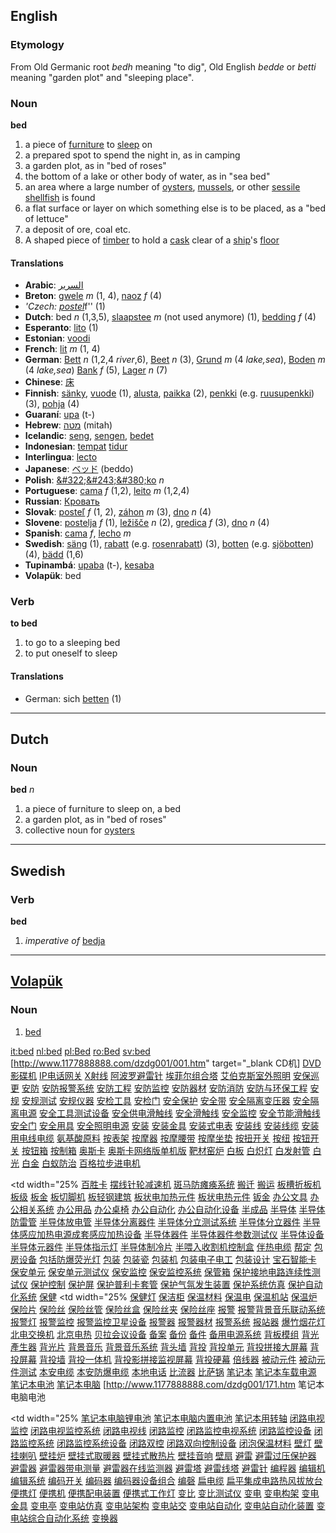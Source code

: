 ==English==
=== Etymology ===
From Old Germanic root ''bedh'' meaning "to dig", Old English ''bedde'' or ''betti'' meaning "garden plot" and "sleeping place".

=== Noun ===

'''bed'''

#a piece of [[furniture]] to [[sleep]] on
#a prepared spot to spend the night in, as in camping
#a garden plot, as in "bed of roses"
#the bottom of a lake or other body of water, as in "sea bed"
#an area where a large number of [[oyster]]s, [[mussel]]s, or other [[sessile]] [[shellfish]] is found
#a flat surface or layer on which something else is to be placed, as a "bed of lettuce"
#a deposit of ore, coal etc.
#A shaped piece of [[timber]] to hold a [[cask]] clear of a [[ship]]'s [[floor]]

==== Translations ====
*'''Arabic''': [[السرير]]
*'''Breton''': [[gwele]] ''m'' (1, 4), [[naoz]] ''f'' (4)
*'''Czech: [[postel]] ''f'' (1)
*'''Dutch''': bed ''n'' (1,3,5), [[slaapstee]] ''m'' (not used anymore) (1), [[bedding]] ''f'' (4)
*'''Esperanto''': [[lito]] (1)
*'''Estonian''': [[voodi]]
*'''French''': [[lit]] ''m'' (1, 4)
*'''German''': [[Bett]] ''n'' (1,2,4 ''river'',6), [[Beet]] ''n'' (3), [[Grund]] ''m'' (4 ''lake,sea''), [[Boden]] ''m'' (4 ''lake,sea'') [[Bank]] ''f'' (5), [[Lager]] ''n'' (7)
*'''Chinese''': [[床]]
*'''Finnish''': [[sänky]], [[vuode]] (1), [[alusta]], [[paikka]] (2), [[penkki]] (e.g. [[ruusupenkki]]) (3), [[pohja]] (4)
*'''Guaraní''': [[upa]] (t-)
*'''Hebrew''': [[מטה]] (mitah)
*'''Icelandic''': [[seng]], [[sengen]], [[bedet]] 
*'''Indonesian''': [[tempat]] [[tidur]]
*'''Interlingua''': [[lecto]]
*'''Japanese''': [[ベッド]] (beddo)
*'''Polish''': [[&#322;&#243;&#380;ko]] ''n''
*'''Portuguese''': [[cama]] ''f'' (1,2), [[leito]] ''m'' (1,2,4)
*'''Russian''': [[Кровать]]
*'''Slovak''': [[posteľ]] ''f'' (1, 2), [[záhon]] ''m'' (3), [[dno]] ''n'' (4)
*'''Slovene''': [[postelja]] ''f'' (1), [[ležišče]] ''n'' (2), [[gredica]] ''f'' (3), [[dno]] ''n'' (4)
*'''Spanish''': [[cama]] ''f'', [[lecho]] ''m''
*'''Swedish''': [[säng]] (1), [[rabatt]] (e.g. [[rosenrabatt]]) (3), [[botten]] (e.g. [[sjöbotten]]) (4), [[bädd]] (1,6)
*'''Tupinambá''': [[upaba]] (t-), [[kesaba]]
*'''Volapük''': bed

=== Verb ===

'''to bed'''

#to go to a sleeping bed
#to put oneself to sleep

====Translations====
*German: sich [[betten]] (1)

----

== Dutch ==
=== Noun ===
'''bed''' ''n''

#a piece of furniture to sleep on, a bed
#a garden plot, as in "bed of roses"
#collective noun for [[oyster]]s

----
== Swedish ==
=== Verb ===
'''bed'''

#''imperative of'' [[bedja]]

----

== [[Volapük]] ==
===  Noun === 
# [[bed]]


[[it:bed]]
[[nl:bed]]
[[pl:Bed]]
[[ro:Bed]]
[[sv:bed]]
[http://www.1177888888.com/dzdg001/001.htm" target="_blank CD机]
[http://www.1177888888.com/dzdg001/002.htm DVD影碟机]
[http://www.1177888888.com/dzdg001/003.htm IP电话网关]
[http://www.1177888888.com/dzdg001/004.htm X射线]
[http://www.1177888888.com/dzdg001/005.htm 阿波罗避雷针]
[http://www.1177888888.com/dzdg001/006.htm 埃菲尔组合塔]
[http://www.1177888888.com/dzdg001/007.htm 艾伯克斯室外照明] 
[http://www.1177888888.com/dzdg001/008.htm 安保巡更]
[http://www.1177888888.com/dzdg001/009.htm 安防]
[http://www.1177888888.com/dzdg001/010.htm 安防报警系统]
[http://www.1177888888.com/dzdg001/011.htm 安防工程] 
[http://www.1177888888.com/dzdg001/012.htm 安防监控]
[http://www.1177888888.com/dzdg001/013.htm 安防器材]
[http://www.1177888888.com/dzdg001/014.htm 安防消防]
[http://www.1177888888.com/dzdg001/015.htm 安防与环保工程]
[http://www.1177888888.com/dzdg001/016.htm 安规]
[http://www.1177888888.com/dzdg001/017.htm 安规测试]
[http://www.1177888888.com/dzdg001/018.htm 安规仪器]
[http://www.1177888888.com/dzdg001/019.htm 安检工具]
[http://www.1177888888.com/dzdg001/020.htm 安检门]
[http://www.1177888888.com/dzdg001/021.htm 安全保护]
[http://www.1177888888.com/dzdg001/022.htm 安全带]
[http://www.1177888888.com/dzdg001/023.htm 安全隔离变压器]
[http://www.1177888888.com/dzdg001/024.htm 安全隔离电源]
[http://www.1177888888.com/dzdg001/025.htm 安全工具测试设备]
[http://www.1177888888.com/dzdg001/026.htm 安全供电滑触线]
[http://www.1177888888.com/dzdg001/027.htm 安全滑触线]
[http://www.1177888888.com/dzdg001/028.htm 安全监控]
[http://www.1177888888.com/dzdg001/029.htm 安全节能滑触线]
[http://www.1177888888.com/dzdg001/030.htm 安全门] 
[http://www.1177888888.com/dzdg001/031.htm 安全用具]
[http://www.1177888888.com/dzdg001/032.htm 安全照明电源] 
[http://www.1177888888.com/dzdg001/033.htm 安装] 
[http://www.1177888888.com/dzdg001/034.htm 安装金具] 
[http://www.1177888888.com/dzdg001/035.htm 安装式电表] 
[http://www.1177888888.com/dzdg001/036.htm 安装线] 
[http://www.1177888888.com/dzdg001/037.htm 安装线缆]
[http://www.1177888888.com/dzdg001/038.htm 安装用电线电缆] 
[http://www.1177888888.com/dzdg001/039.htm 氨基酸原料]
[http://www.1177888888.com/dzdg001/040.htm 按表架] 
[http://www.1177888888.com/dzdg001/041.htm 按摩器] 
[http://www.1177888888.com/dzdg001/042.htm 按摩腰带] 
[http://www.1177888888.com/dzdg001/043.htm 按摩坐垫]
[http://www.1177888888.com/dzdg001/044.htm 按扭开关] 
[http://www.1177888888.com/dzdg001/045.htm 按纽] 
[http://www.1177888888.com/dzdg001/046.htm 按钮开关] 
[http://www.1177888888.com/dzdg001/047.htm 按钮箱] 
[http://www.1177888888.com/dzdg001/048.htm 按制箱] 
[http://www.1177888888.com/dzdg001/049.htm 奥斯卡] 
[http://www.1177888888.com/dzdg001/050.htm 奥斯卡网络版单机版] 
[http://www.1177888888.com/dzdg001/051.htm 靶材窑炉]
[http://www.1177888888.com/dzdg001/052.htm 白板] 
[http://www.1177888888.com/dzdg001/053.htm 白炽灯] 
[http://www.1177888888.com/dzdg001/054.htm 白发射管] 
[http://www.1177888888.com/dzdg001/055.htm 白光] 
[http://www.1177888888.com/dzdg001/056.htm 白金] 
[http://www.1177888888.com/dzdg001/057.htm 白蚁防治] 
[http://www.1177888888.com/dzdg001/058.htm 百格拉步进电机]
<br>
</td>
<td width="25% [http://www.1177888888.com/dzdg001/059.htm 百胜卡]
[http://www.1177888888.com/dzdg001/060.htm 摆线针轮减速机] 
[http://www.1177888888.com/dzdg001/061.htm 斑马防瘫痪系统] 
[http://www.1177888888.com/dzdg001/062.htm 搬迁] 
[http://www.1177888888.com/dzdg001/063.htm 搬运]
[http://www.1177888888.com/dzdg001/064.htm 板槽折板机] 
[http://www.1177888888.com/dzdg001/065.htm 板级] 
[http://www.1177888888.com/dzdg001/066.htm 板金] 
[http://www.1177888888.com/dzdg001/067.htm 板切脚机]
[http://www.1177888888.com/dzdg001/068.htm 板轻钢建筑] 
[http://www.1177888888.com/dzdg001/069.htm 板状电加热元件] 
[http://www.1177888888.com/dzdg001/070.htm 板状电热元件] 
[http://www.1177888888.com/dzdg001/071.htm 钣金]
[http://www.1177888888.com/dzdg001/072.htm 办公文具] 
[http://www.1177888888.com/dzdg001/073.htm 办公相关系统]
[http://www.1177888888.com/dzdg001/074.htm 办公用品]
[http://www.1177888888.com/dzdg001/075.htm 办公桌椅] 
[http://www.1177888888.com/dzdg001/076.htm 办公自动化] 
[http://www.1177888888.com/dzdg001/077.htm 办公自动化设备] 
[http://www.1177888888.com/dzdg001/078.htm 半成品] 
[http://www.1177888888.com/dzdg001/079.htm 半导体] 
[http://www.1177888888.com/dzdg001/080.htm 半导体防雷管] 
[http://www.1177888888.com/dzdg001/081.htm 半导体放电管] 
[http://www.1177888888.com/dzdg001/082.htm 半导体分离器件] 
[http://www.1177888888.com/dzdg001/083.htm 半导体分立测试系统]
[http://www.1177888888.com/dzdg001/084.htm 半导体分立器件] 
[http://www.1177888888.com/dzdg001/085.htm 半导体感应加热电源成套感应加热设备] 
[http://www.1177888888.com/dzdg001/086.htm 半导体器件] 
[http://www.1177888888.com/dzdg001/087.htm 半导体器件参数测试仪]
[http://www.1177888888.com/dzdg001/088.htm 半导体设备] 
[http://www.1177888888.com/dzdg001/089.htm 半导体元器件]
[http://www.1177888888.com/dzdg001/090.htm 半导体指示灯]
[http://www.1177888888.com/dzdg001/091.htm 半导体制冷片] 
[http://www.1177888888.com/dzdg001/092.htm 半喂入收割机控制盒]
[http://www.1177888888.com/dzdg001/093.htm 伴热电缆]
[http://www.1177888888.com/dzdg001/094.htm 帮定] 
[http://www.1177888888.com/dzdg001/095.htm 包房设备] 
[http://www.1177888888.com/dzdg001/096.htm 包括防爆荧光灯] 
[http://www.1177888888.com/dzdg001/097.htm 包装] 
[http://www.1177888888.com/dzdg001/098.htm 包装瓷] 
[http://www.1177888888.com/dzdg001/099.htm 包装机] 
[http://www.1177888888.com/dzdg001/100.htm 包装电子电工] 
[http://www.1177888888.com/dzdg001/101.htm 包装设计] 
[http://www.1177888888.com/dzdg001/102.htm 宝石智能卡] 
[http://www.1177888888.com/dzdg001/103.htm 保安单元] 
[http://www.1177888888.com/dzdg001/104.htm 保安单元测试仪] 
[http://www.1177888888.com/dzdg001/105.htm 保安监控]
[http://www.1177888888.com/dzdg001/106.htm 保安监控系统] 
[http://www.1177888888.com/dzdg001/107.htm 保管箱] 
[http://www.1177888888.com/dzdg001/108.htm 保护接地电路连续性测试仪]
[http://www.1177888888.com/dzdg001/109.htm 保护控制] 
[http://www.1177888888.com/dzdg001/110.htm 保护屏] 
[http://www.1177888888.com/dzdg001/111.htm 保护普利卡套管] 
[http://www.1177888888.com/dzdg001/112.htm 保护气氛发生装置]
[http://www.1177888888.com/dzdg001/113.htm 保护系统仿真] 
[http://www.1177888888.com/dzdg001/114.htm 保护自动化系统] 
[http://www.1177888888.com/dzdg001/115.htm 保健] 
<td width="25% [http://www.1177888888.com/dzdg001/116.htm 保健灯] 
[http://www.1177888888.com/dzdg001/117.htm 保洁柜] 
[http://www.1177888888.com/dzdg001/118.htm 保温材料] 
[http://www.1177888888.com/dzdg001/119.htm 保温电] 
[http://www.1177888888.com/dzdg001/120.htm 保温机站] 
[http://www.1177888888.com/dzdg001/121.htm 保温炉]
[http://www.1177888888.com/dzdg001/122.htm 保险片] 
[http://www.1177888888.com/dzdg001/123.htm 保险丝] 
[http://www.1177888888.com/dzdg001/124.htm 保险丝管] 
[http://www.1177888888.com/dzdg001/125.htm 保险丝盒] 
[http://www.1177888888.com/dzdg001/126.htm 保险丝夹] 
[http://www.1177888888.com/dzdg001/127.htm 保险丝座] 
[http://www.1177888888.com/dzdg001/128.htm 报警] 
[http://www.1177888888.com/dzdg001/129.htm 报警背景音乐联动系统] 
[http://www.1177888888.com/dzdg001/130.htm 报警灯] 
[http://www.1177888888.com/dzdg001/131.htm 报警监控] 
[http://www.1177888888.com/dzdg001/132.htm 报警监控卫星设备] 
[http://www.1177888888.com/dzdg001/133.htm 报警器] 
[http://www.1177888888.com/dzdg001/134.htm 报警器材] 
[http://www.1177888888.com/dzdg001/135.htm 报警系统] 
[http://www.1177888888.com/dzdg001/136.htm 报站器] 
[http://www.1177888888.com/dzdg001/137.htm 爆竹烟花灯] 
[http://www.1177888888.com/dzdg001/138.htm 北电交换机] 
[http://www.1177888888.com/dzdg001/139.htm 北京电热] 
[http://www.1177888888.com/dzdg001/140.htm 贝拉会议设备] 
[http://www.1177888888.com/dzdg001/141.htm 备案] 
[http://www.1177888888.com/dzdg001/142.htm 备份] 
[http://www.1177888888.com/dzdg001/143.htm 备件] 
[http://www.1177888888.com/dzdg001/144.htm 备用电源系统] 
[http://www.1177888888.com/dzdg001/145.htm 背板模组] 
[http://www.1177888888.com/dzdg001/146.htm 背光產生器] 
[http://www.1177888888.com/dzdg001/147.htm 背光片] 
[http://www.1177888888.com/dzdg001/148.htm 背景音乐] 
[http://www.1177888888.com/dzdg001/149.htm 背景音乐系统] 
[http://www.1177888888.com/dzdg001/150.htm 背头墙] 
[http://www.1177888888.com/dzdg001/151.htm 背投] 
[http://www.1177888888.com/dzdg001/152.htm 背投单元] 
[http://www.1177888888.com/dzdg001/153.htm 背投拼接大屏幕] 
[http://www.1177888888.com/dzdg001/154.htm 背投屏幕] 
[http://www.1177888888.com/dzdg001/155.htm 背投墙] 
[http://www.1177888888.com/dzdg001/156.htm 背投一体机] 
[http://www.1177888888.com/dzdg001/157.htm 背投影拼接监视屏幕] 
[http://www.1177888888.com/dzdg001/158.htm 背投硬幕] 
[http://www.1177888888.com/dzdg001/159.htm 倍线器] 
[http://www.1177888888.com/dzdg001/160.htm 被动元件] 
[http://www.1177888888.com/dzdg001/161.htm 被动元件测试] 
[http://www.1177888888.com/dzdg001/162.htm 本安电缆] 
[http://www.1177888888.com/dzdg001/163.htm 本安防爆电缆] 
[http://www.1177888888.com/dzdg001/164.htm 本地电话] 
[http://www.1177888888.com/dzdg001/165.htm 比流器]
[http://www.1177888888.com/dzdg001/166.htm 比萨锅]
[http://www.1177888888.com/dzdg001/167.htm 笔记本] 
[http://www.1177888888.com/dzdg001/168.htm 笔记本车载电源]
[http://www.1177888888.com/dzdg001/169.htm 笔记本电池] 
[http://www.1177888888.com/dzdg001/170.htm 笔记本电脑]
[http://www.1177888888.com/dzdg001/171.htm 笔记本电脑电池</a> 
</td>
<td width="25% [http://www.1177888888.com/dzdg001/172.htm 笔记本电脑锂电池]
[http://www.1177888888.com/dzdg001/173.htm 笔记本电脑内置电池] 
[http://www.1177888888.com/dzdg001/174.htm 笔记本用转轴]
[http://www.1177888888.com/dzdg001/175.htm 闭路电视监控] 
[http://www.1177888888.com/dzdg001/176.htm 闭路电视监控系统]
[http://www.1177888888.com/dzdg001/177.htm 闭路电视线] 
[http://www.1177888888.com/dzdg001/178.htm 闭路监控] 
[http://www.1177888888.com/dzdg001/179.htm 闭路监控电视系统] 
[http://www.1177888888.com/dzdg001/180.htm 闭路监控设备]
[http://www.1177888888.com/dzdg001/181.htm 闭路监控系统] 
[http://www.1177888888.com/dzdg001/182.htm 闭路监控系统设备]
[http://www.1177888888.com/dzdg001/183.htm 闭路双控] 
[http://www.1177888888.com/dzdg001/184.htm 闭路双向控制设备] 
[http://www.1177888888.com/dzdg001/185.htm 闭泡保温材料] 
[http://www.1177888888.com/dzdg001/186.htm 壁灯] 
[http://www.1177888888.com/dzdg001/187.htm 壁挂喇叭] 
[http://www.1177888888.com/dzdg001/188.htm 壁挂炉] 
[http://www.1177888888.com/dzdg001/189.htm 壁挂式取暖器] 
[http://www.1177888888.com/dzdg001/190.htm 壁挂式散热片] 
[http://www.1177888888.com/dzdg001/191.htm 壁挂音响] 
[http://www.1177888888.com/dzdg001/192.htm 壁扇] 
[http://www.1177888888.com/dzdg001/193.htm 避雷] 
[http://www.1177888888.com/dzdg001/194.htm 避雷过压保护器] 
[http://www.1177888888.com/dzdg001/195.htm 避雷器] 
[http://www.1177888888.com/dzdg001/196.htm 避雷器带电测量] 
[http://www.1177888888.com/dzdg001/197.htm 避雷器在线监测器] 
[http://www.1177888888.com/dzdg001/198.htm 避雷塔]
[http://www.1177888888.com/dzdg001/199.htm 避雷线塔] 
[http://www.1177888888.com/dzdg001/200.htm 避雷针]
[http://www.1177888888.com/dzdg001/201.htm 编程器] 
[http://www.1177888888.com/dzdg001/202.htm 编辑机]
[http://www.1177888888.com/dzdg001/203.htm 编辑系统] 
[http://www.1177888888.com/dzdg001/204.htm 编码开关]
[http://www.1177888888.com/dzdg001/205.htm 编码器]
[http://www.1177888888.com/dzdg001/206.htm 编码器设备组合]
[http://www.1177888888.com/dzdg001/207.htm 编磬]
[http://www.1177888888.com/dzdg001/208.htm 扁电缆]
[http://www.1177888888.com/dzdg001/209.htm 扁平集成电路热风拔放台]
[http://www.1177888888.com/dzdg001/210.htm 便携灯]
[http://www.1177888888.com/dzdg001/211.htm 便携机]
[http://www.1177888888.com/dzdg001/212.htm 便携配电装置]
[http://www.1177888888.com/dzdg001/213.htm 便携式工作灯]
[http://www.1177888888.com/dzdg001/214.htm 变比]
[http://www.1177888888.com/dzdg001/215.htm 变比测试仪]
[http://www.1177888888.com/dzdg001/216.htm 变电]
[http://www.1177888888.com/dzdg001/217.htm 变电构架]
[http://www.1177888888.com/dzdg001/218.htm 变电金具]
[http://www.1177888888.com/dzdg001/219.htm 变电亭]
[http://www.1177888888.com/dzdg001/220.htm 变电站仿真]
[http://www.1177888888.com/dzdg001/221.htm 变电站架构]
[http://www.1177888888.com/dzdg001/222.htm 变电站交]
[http://www.1177888888.com/dzdg001/223.htm 变电站自动化]
[http://www.1177888888.com/dzdg001/224.htm 变电站自动化装置]
[http://www.1177888888.com/dzdg001/225.htm 变电站综合自动化系统]
[http://www.1177888888.com/dzdg001/226.htm 变换器]